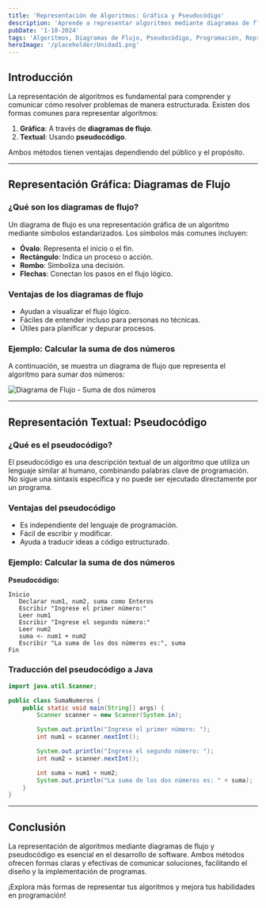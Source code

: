 ---
title: 'Representación de Algoritmos: Gráfica y Pseudocódigo'
description: 'Aprende a representar algoritmos mediante diagramas de flujo y pseudocódigo con ejemplos claros y desglosados.'
pubDate: '1-10-2024'
tags: 'Algoritmos, Diagramas de Flujo, Pseudocódigo, Programación, Representación Gráfica'
heroImage: '/placeholder/Unidad1.png'
---

## Introducción

La representación de algoritmos es fundamental para comprender y comunicar cómo resolver problemas de manera estructurada. Existen dos formas comunes para representar algoritmos:

1. **Gráfica**: A través de **diagramas de flujo**.
2. **Textual**: Usando **pseudocódigo**.

Ambos métodos tienen ventajas dependiendo del público y el propósito.

---

## Representación Gráfica: Diagramas de Flujo

### ¿Qué son los diagramas de flujo?

Un diagrama de flujo es una representación gráfica de un algoritmo mediante símbolos estandarizados. Los símbolos más comunes incluyen:

- **Óvalo**: Representa el inicio o el fin.
- **Rectángulo**: Indica un proceso o acción.
- **Rombo**: Simboliza una decisión.
- **Flechas**: Conectan los pasos en el flujo lógico.

### Ventajas de los diagramas de flujo

- Ayudan a visualizar el flujo lógico.
- Fáciles de entender incluso para personas no técnicas.
- Útiles para planificar y depurar procesos.

### Ejemplo: Calcular la suma de dos números

A continuación, se muestra un diagrama de flujo que representa el algoritmo para sumar dos números:

![Diagrama de Flujo - Suma de dos números](/placeholder/1_2_Diagrama.png)

---

## Representación Textual: Pseudocódigo

### ¿Qué es el pseudocódigo?

El pseudocódigo es una descripción textual de un algoritmo que utiliza un lenguaje similar al humano, combinando palabras clave de programación. No sigue una sintaxis específica y no puede ser ejecutado directamente por un programa.

### Ventajas del pseudocódigo

- Es independiente del lenguaje de programación.
- Fácil de escribir y modificar.
- Ayuda a traducir ideas a código estructurado.

### Ejemplo: Calcular la suma de dos números

**Pseudocódigo:**

```plaintext
Inicio
   Declarar num1, num2, suma como Enteros
   Escribir "Ingrese el primer número:"
   Leer num1
   Escribir "Ingrese el segundo número:"
   Leer num2
   suma <- num1 + num2
   Escribir "La suma de los dos números es:", suma
Fin
```

### Traducción del pseudocódigo a Java

```java
import java.util.Scanner;

public class SumaNumeros {
    public static void main(String[] args) {
        Scanner scanner = new Scanner(System.in);

        System.out.println("Ingrese el primer número: ");
        int num1 = scanner.nextInt();

        System.out.println("Ingrese el segundo número: ");
        int num2 = scanner.nextInt();

        int suma = num1 + num2;
        System.out.println("La suma de los dos números es: " + suma);
    }
}
```

---

## Conclusión

La representación de algoritmos mediante diagramas de flujo y pseudocódigo es esencial en el desarrollo de software. Ambos métodos ofrecen formas claras y efectivas de comunicar soluciones, facilitando el diseño y la implementación de programas.

¡Explora más formas de representar tus algoritmos y mejora tus habilidades en programación!